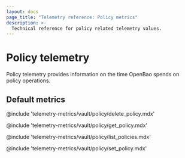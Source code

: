 ```yaml
---
layout: docs
page_title: "Telemetry reference: Policy metrics"
description: >-
  Technical reference for policy related telemetry values.
---
```


# Policy telemetry

Policy telemetry provides information on the time OpenBao spends on policy
operations.

## Default metrics

@include 'telemetry-metrics/vault/policy/delete_policy.mdx'

@include 'telemetry-metrics/vault/policy/get_policy.mdx'

@include 'telemetry-metrics/vault/policy/list_policies.mdx'

@include 'telemetry-metrics/vault/policy/set_policy.mdx'
